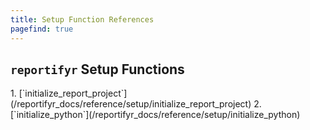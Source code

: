 ```yaml
---
title: Setup Function References
pagefind: true
---
```



## `reportifyr` Setup Functions

<Steps>
1. [`initialize_report_project`](/reportifyr_docs/reference/setup/initialize_report_project)
2. [`initialize_python`](/reportifyr_docs/reference/setup/initialize_python)
</Steps>
